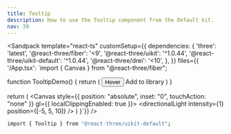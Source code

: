 ```yaml
---
title: Tooltip
description: How to use the Tooltip component from the Default kit.
nav: 39
---
```


<Sandpack
  template="react-ts"
  customSetup={{
    dependencies: {
      'three': 'latest',
      '@react-three/fiber': '<9',
      '@react-three/uikit': '^1.0.44',
      '@react-three/uikit-default': '^1.0.44',
      '@react-three/drei': '<10',
    },
  }}
  files={{
    '/App.tsx': `import { Canvas } from "@react-three/fiber";

function TooltipDemo() {
  return (
    <Tooltip>
      <TooltipTrigger>
        <Button variant="outline">
          <Text>Hover</Text>
        </Button>
      </TooltipTrigger>
      <TooltipContent>
        <Text>Add to library</Text>
      </TooltipContent>
    </Tooltip>
  )
}

  return (
    <Canvas style={{ position: "absolute", inset: "0", touchAction: "none" }} gl={{ localClippingEnabled: true }}>
      <ambientLight intensity={0.5} />
      <directionalLight intensity={1} position={[-5, 5, 10]} />
      <Fullscreen
        overflow="scroll"
        flexDirection="column"
        alignItems="center"
        padding={32}
        backgroundColor={colors.background}
      >
        <TooltipDemo />
      </Fullscreen>
    </Canvas>
  )
}`}}
/>

```bash
import { Tooltip } from "@react-three/uikit-default";
```